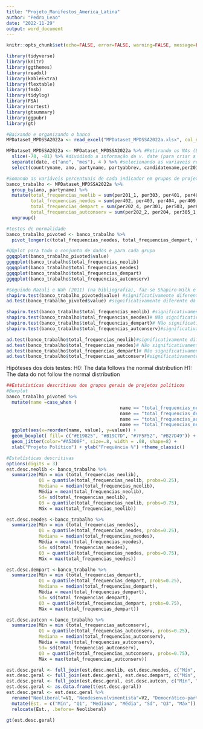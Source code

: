 ```yaml
---
title: "Projeto_Manifestos_America_Latina"
author: "Pedro_Leao"
date: "2022-11-29"
output: word_document
---
```


```r
knitr::opts_chunk$set(echo=FALSE, error=FALSE, warning=FALSE, message=FALSE)

library(tidyverse)
library(knitr)
library(ggthemes)
library(readxl)
library(kableExtra)
library(flextable)
library(fmsb)
library(tidylog)
library(FSA)
library(nortest)
library(gtsummary)
library(ggpubr)
library(gt)

```

```r
#Baixando e organizando o banco
MPDataset_MPDSSA2022a <- read_excel("MPDataset_MPDSSA2022a.xlsx", col_names = T)

MPDataset_MPDSSA2022a <- MPDataset_MPDSSA2022a %>% #Retirando os NAs (Brizola, PDT e Maluf, PDS)
  slice(-78, -81) %>% #dividindo a informação da v. date (para criar a variável ano)
  separate(date, c("ano", "mes"), 4 ) %>% #selecionando as variaveis relevantes
  select(countryname, ano, partyname, partyabbrev, candidatename,per201_1, per303, per401, per407, per414, per505, per702, per402, per403, per404, per409, per402, per410, per411, per701, per202_4, per301, per503, per606_1, per606_2, per607_3, per705, per202_2, per204, per305_1, per305_2, per405, per603, per605_1)

#Somando as variáveis percentuais de cada indicador em grupos de projetos políticos
banco_trabalho <- MPDataset_MPDSSA2022a %>% 
  group_by(ano, partyname) %>% 
  mutate(total_frequencias_neolib = sum(per201_1, per303, per401, per407, per414, per505, per702),
         total_frequencias_neodes = sum(per402, per403, per404, per409, per410, per411, per701), 
         total_frequencias_dempart = sum(per202_4, per301, per503, per606_1, per606_2, per607_3, per705), 
         total_frequencias_autconserv = sum(per202_2, per204, per305_1, per305_2, per405,per603, per605_1)) %>% 
  ungroup()

```


```r
#testes de normalidade
banco_trabalho_pivoted <- banco_trabalho %>% 
  pivot_longer(c(total_frequencias_neodes, total_frequencias_dempart, total_frequencias_autconserv,total_frequencias_neolib)) 

#QQplot para todo o conjunto de dados e para cada grupo
ggqqplot(banco_trabalho_pivoted$value)
ggqqplot(banco_trabalho$total_frequencias_neolib)
ggqqplot(banco_trabalho$total_frequencias_neodes)
ggqqplot(banco_trabalho$total_frequencias_dempart)
ggqqplot(banco_trabalho$total_frequencias_autconserv)

#Seguindo Razali e Wah (2011) (na bibliografia), faz-se Shapiro-Wilk e Anderson-Darling
shapiro.test(banco_trabalho_pivoted$value) #significativamente diferente da normal
ad.test(banco_trabalho_pivoted$value) #significativamente diferente da normal

shapiro.test(banco_trabalho$total_frequencias_neolib) #significativamente diferente da normal
shapiro.test(banco_trabalho$total_frequencias_neodes)# Não significativamente diferente da normal
shapiro.test(banco_trabalho$total_frequencias_dempart)# Não significativamente diferente da normal
shapiro.test(banco_trabalho$total_frequencias_autconserv)#significativamente diferente da normal

ad.test(banco_trabalho$total_frequencias_neolib)#significativamente diferente da normal
ad.test(banco_trabalho$total_frequencias_neodes)# Não significativamente diferente da normal
ad.test(banco_trabalho$total_frequencias_dempart)# Não significativamente diferente da normal
ad.test(banco_trabalho$total_frequencias_autconserv)#significativamente diferente da normal
```
Hipóteses dos dois testes: 
H0: The data follows the normal distribution
H1: The data do not follow the normal distribution

```r
##Estatísticas descritivas dos grupos gerais de projetos políticos
#Boxplot
banco_trabalho_pivoted %>% 
  mutate(name =case_when (
                                          name == "total_frequencias_neodes" ~ "Neodesenvolvimentista", 
                                          name == "total_frequencias_dempart" ~ "Democrático-participativo",
                                          name == "total_frequencias_autconserv"  ~ "Autoritário-conservador",
                                          name == "total_frequencias_neolib"  ~ "Neoliberal")) %>% 
  ggplot(aes(x=reorder(name, value), y=value)) +
  geom_boxplot( fill= c("#E19825", "#B19C7D", "#7F5F52", "#B27D49")) +
  geom_jitter(color="#A5300F", size=.8, width = .08, shape=8) +
  xlab("Projeto Político") + ylab("Frequência %") +theme_classic()

#Estatísticas descritivas
options(digits = 3)
est.desc.neolib <- banco_trabalho %>% 
  summarize(Mín = min (total_frequencias_neolib), 
            Q1 = quantile(total_frequencias_neolib, probs=0.25), 
            Mediana = median(total_frequencias_neolib), 
            Média = mean(total_frequencias_neolib), 
            Sd= sd(total_frequencias_neolib), 
            Q3 = quantile(total_frequencias_neolib, probs=0.75),
            Máx = max(total_frequencias_neolib))

est.desc.neodes <-banco_trabalho %>% 
  summarize(Mín = min (total_frequencias_neodes), 
            Q1 = quantile(total_frequencias_neodes, probs=0.25), 
            Mediana = median(total_frequencias_neodes), 
            Média = mean(total_frequencias_neodes), 
            Sd= sd(total_frequencias_neodes), 
            Q3 = quantile(total_frequencias_neodes, probs=0.75),
            Máx = max(total_frequencias_neodes))

est.desc.dempart <-banco_trabalho %>% 
  summarize(Mín = min (total_frequencias_dempart), 
            Q1 = quantile(total_frequencias_dempart, probs=0.25), 
            Mediana = median(total_frequencias_dempart), 
            Média = mean(total_frequencias_dempart), 
            Sd= sd(total_frequencias_dempart), 
            Q3 = quantile(total_frequencias_dempart, probs=0.75),
            Máx = max(total_frequencias_dempart))

est.desc.autcon <-banco_trabalho %>% 
  summarize(Mín = min (total_frequencias_autconserv), 
            Q1 = quantile(total_frequencias_autconserv, probs=0.25), 
            Mediana = median(total_frequencias_autconserv), 
            Média = mean(total_frequencias_autconserv), 
            Sd= sd(total_frequencias_autconserv), 
            Q3 = quantile(total_frequencias_autconserv, probs=0.75),
            Máx = max(total_frequencias_autconserv))

est.desc.geral <- full_join(est.desc.neolib, est.desc.neodes, c("Mín", "Q1", "Mediana", "Média", "Sd", "Q3", "Máx"))
est.desc.geral <- full_join(est.desc.geral, est.desc.dempart, c("Mín", "Q1", "Mediana", "Média", "Sd", "Q3", "Máx"))
est.desc.geral <- full_join(est.desc.geral, est.desc.autcon, c("Mín", "Q1", "Mediana", "Média", "Sd", "Q3", "Máx")) 
est.desc.geral <- as.data.frame(t(est.desc.geral)) 
est.desc.geral <- est.desc.geral %>% 
  rename("Neoliberal"=V1, "Neodesenvolvimentista"=V2, "Democrático-participativo"=V3, "Autoritário-conservador"=V4) %>% 
  mutate(Est. = c("Mín", "Q1", "Mediana", "Média", "Sd", "Q3", "Máx")) %>%
  relocate(Est., .before= Neoliberal) 

gt(est.desc.geral)

```




